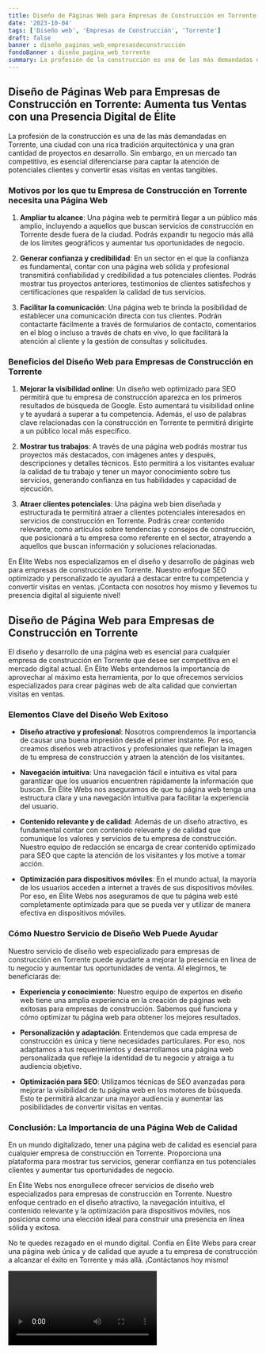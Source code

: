 ```yaml
---
title: Diseño de Páginas Web para Empresas de Construcción en Torrente
date: '2023-10-04'
tags: ['Diseño web', 'Empresas de Construcción', 'Torrente']
draft: false
banner : diseño_paginas_web_empresasdeconstrucción
fondoBanner : diseño_pagina_web_torrente
summary: La profesión de la construcción es una de las más demandadas en Torrente, una ciudad con una rica tradición arquitectónica y una gran cantidad de proyectos en desarrollo. Sin embargo, en un mercado tan competitivo, es esencial diferenciarse para captar la atención de potenciales clientes y convertir esas visitas en ventas tangibles.
---
```


## Diseño de Páginas Web para Empresas de Construcción en Torrente: Aumenta tus Ventas con una Presencia Digital de Élite

La profesión de la construcción es una de las más demandadas en Torrente, una ciudad con una rica tradición arquitectónica y una gran cantidad de proyectos en desarrollo. Sin embargo, en un mercado tan competitivo, es esencial diferenciarse para captar la atención de potenciales clientes y convertir esas visitas en ventas tangibles.

### Motivos por los que tu Empresa de Construcción en Torrente necesita una Página Web

1. **Ampliar tu alcance**: Una página web te permitirá llegar a un público más amplio, incluyendo a aquellos que buscan servicios de construcción en Torrente desde fuera de la ciudad. Podrás expandir tu negocio más allá de los límites geográficos y aumentar tus oportunidades de negocio.

2. **Generar confianza y credibilidad**: En un sector en el que la confianza es fundamental, contar con una página web sólida y profesional transmitirá confiabilidad y credibilidad a tus potenciales clientes. Podrás mostrar tus proyectos anteriores, testimonios de clientes satisfechos y certificaciones que respalden la calidad de tus servicios.

3. **Facilitar la comunicación**: Una página web te brinda la posibilidad de establecer una comunicación directa con tus clientes. Podrán contactarte fácilmente a través de formularios de contacto, comentarios en el blog o incluso a través de chats en vivo, lo que facilitará la atención al cliente y la gestión de consultas y solicitudes.

### Beneficios del Diseño Web para Empresas de Construcción en Torrente

1. **Mejorar la visibilidad online**: Un diseño web optimizado para SEO permitirá que tu empresa de construcción aparezca en los primeros resultados de búsqueda de Google. Esto aumentará tu visibilidad online y te ayudará a superar a tu competencia. Además, el uso de palabras clave relacionadas con la construcción en Torrente te permitirá dirigirte a un público local más específico.

2. **Mostrar tus trabajos**: A través de una página web podrás mostrar tus proyectos más destacados, con imágenes antes y después, descripciones y detalles técnicos. Esto permitirá a los visitantes evaluar la calidad de tu trabajo y tener un mayor conocimiento sobre tus servicios, generando confianza en tus habilidades y capacidad de ejecución.

3. **Atraer clientes potenciales**: Una página web bien diseñada y estructurada te permitirá atraer a clientes potenciales interesados en servicios de construcción en Torrente. Podrás crear contenido relevante, como artículos sobre tendencias y consejos de construcción, que posicionará a tu empresa como referente en el sector, atrayendo a aquellos que buscan información y soluciones relacionadas.

En Élite Webs nos especializamos en el diseño y desarrollo de páginas web para empresas de construcción en Torrente. Nuestro enfoque SEO optimizado y personalizado te ayudará a destacar entre tu competencia y convertir visitas en ventas. ¡Contacta con nosotros hoy mismo y llevemos tu presencia digital al siguiente nivel!

<GifSeo />

<Cta />

## Diseño de Página Web para Empresas de Construcción en Torrente

El diseño y desarrollo de una página web es esencial para cualquier empresa de construcción en Torrente que desee ser competitiva en el mercado digital actual. En Élite Webs entendemos la importancia de aprovechar al máximo esta herramienta, por lo que ofrecemos servicios especializados para crear páginas web de alta calidad que conviertan visitas en ventas.

### Elementos Clave del Diseño Web Exitoso

* **Diseño atractivo y profesional**: Nosotros comprendemos la importancia de causar una buena impresión desde el primer instante. Por eso, creamos diseños web atractivos y profesionales que reflejan la imagen de tu empresa de construcción y atraen la atención de los visitantes.

* **Navegación intuitiva**: Una navegación fácil e intuitiva es vital para garantizar que los usuarios encuentren rápidamente la información que buscan. En Élite Webs nos aseguramos de que tu página web tenga una estructura clara y una navegación intuitiva para facilitar la experiencia del usuario.

* **Contenido relevante y de calidad**: Además de un diseño atractivo, es fundamental contar con contenido relevante y de calidad que comunique los valores y servicios de tu empresa de construcción. Nuestro equipo de redacción se encarga de crear contenido optimizado para SEO que capte la atención de los visitantes y los motive a tomar acción.

* **Optimización para dispositivos móviles**: En el mundo actual, la mayoría de los usuarios acceden a internet a través de sus dispositivos móviles. Por eso, en Élite Webs nos aseguramos de que tu página web esté completamente optimizada para que se pueda ver y utilizar de manera efectiva en dispositivos móviles. 

### Cómo Nuestro Servicio de Diseño Web Puede Ayudar

Nuestro servicio de diseño web especializado para empresas de construcción en Torrente puede ayudarte a mejorar la presencia en línea de tu negocio y aumentar tus oportunidades de venta. Al elegirnos, te beneficiarás de:

* **Experiencia y conocimiento**: Nuestro equipo de expertos en diseño web tiene una amplia experiencia en la creación de páginas web exitosas para empresas de construcción. Sabemos qué funciona y cómo optimizar tu página web para obtener los mejores resultados.

* **Personalización y adaptación**: Entendemos que cada empresa de construcción es única y tiene necesidades particulares. Por eso, nos adaptamos a tus requerimientos y desarrollamos una página web personalizada que refleje la identidad de tu negocio y atraiga a tu audiencia objetivo.

* **Optimización para SEO**: Utilizamos técnicas de SEO avanzadas para mejorar la visibilidad de tu página web en los motores de búsqueda. Esto te permitirá alcanzar una mayor audiencia y aumentar las posibilidades de convertir visitas en ventas.

### Conclusión: La Importancia de una Página Web de Calidad

En un mundo digitalizado, tener una página web de calidad es esencial para cualquier empresa de construcción en Torrente. Proporciona una plataforma para mostrar tus servicios, generar confianza en tus potenciales clientes y aumentar tus oportunidades de negocio.

En Élite Webs nos enorgullece ofrecer servicios de diseño web especializados para empresas de construcción en Torrente. Nuestro enfoque centrado en el diseño atractivo, la navegación intuitiva, el contenido relevante y la optimización para dispositivos móviles, nos posiciona como una elección ideal para construir una presencia en línea sólida y exitosa.

No te quedes rezagado en el mundo digital. Confía en Élite Webs para crear una página web única y de calidad que ayude a tu empresa de construcción a alcanzar el éxito en Torrente y más allá. ¡Contáctanos hoy mismo!

<Video />

<CtaBot job='Empresas de Construcción' city='Torrente'/>

<Gmaps query='Torrente+españa+maps' />